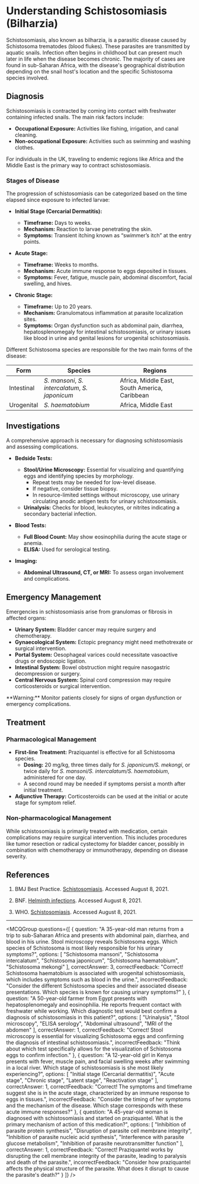 
# Understanding Schistosomiasis (Bilharzia)

Schistosomiasis, also known as bilharzia, is a parasitic disease caused by Schistosoma trematodes (blood flukes). These parasites are transmitted by aquatic snails. Infection often begins in childhood but can present much later in life when the disease becomes chronic. The majority of cases are found in sub-Saharan Africa, with the disease's geographical distribution depending on the snail host's location and the specific Schistosoma species involved.

## Diagnosis

Schistosomiasis is contracted by coming into contact with freshwater containing infected snails. The main risk factors include:

- **Occupational Exposure:** Activities like fishing, irrigation, and canal cleaning.
- **Non-occupational Exposure:** Activities such as swimming and washing clothes.

For individuals in the UK, traveling to endemic regions like Africa and the Middle East is the primary way to contract schistosomiasis.

### Stages of Disease

The progression of schistosomiasis can be categorized based on the time elapsed since exposure to infected larvae:

- **Initial Stage (Cercarial Dermatitis):**
  - **Timeframe:** Days to weeks.
  - **Mechanism:** Reaction to larvae penetrating the skin.
  - **Symptoms:** Transient itching known as “swimmer’s itch” at the entry points.

- **Acute Stage:**
  - **Timeframe:** Weeks to months.
  - **Mechanism:** Acute immune response to eggs deposited in tissues.
  - **Symptoms:** Fever, fatigue, muscle pain, abdominal discomfort, facial swelling, and hives.

- **Chronic Stage:**
  - **Timeframe:** Up to 20 years.
  - **Mechanism:** Granulomatous inflammation at parasite localization sites.
  - **Symptoms:** Organ dysfunction such as abdominal pain, diarrhea, hepatosplenomegaly for intestinal schistosomiasis, or urinary issues like blood in urine and genital lesions for urogenital schistosomiasis.

Different Schistosoma species are responsible for the two main forms of the disease:

| Form               | Species                                   | Regions                                      |
|--------------------|-------------------------------------------|----------------------------------------------|
| Intestinal         | _S. mansoni_, _S. intercalatum_, _S. japonicum_ | Africa, Middle East, South America, Caribbean |
| Urogenital         | _S. haematobium_                          | Africa, Middle East                           |

## Investigations

A comprehensive approach is necessary for diagnosing schistosomiasis and assessing complications.

- **Bedside Tests:**
  - **Stool/Urine Microscopy:** Essential for visualizing and quantifying eggs and identifying species by morphology.
    - Repeat tests may be needed for low-level disease.
    - If negative, consider tissue biopsy.
    - In resource-limited settings without microscopy, use urinary circulating anodic antigen tests for urinary schistosomiasis.
  - **Urinalysis:** Checks for blood, leukocytes, or nitrites indicating a secondary bacterial infection.

- **Blood Tests:**
  - **Full Blood Count:** May show eosinophilia during the acute stage or anemia.
  - **ELISA:** Used for serological testing.

- **Imaging:**
  - **Abdominal Ultrasound, CT, or MRI:** To assess organ involvement and complications.

## Emergency Management

Emergencies in schistosomiasis arise from granulomas or fibrosis in affected organs:

- **Urinary System:** Bladder cancer may require surgery and chemotherapy.
- **Gynaecological System:** Ectopic pregnancy might need methotrexate or surgical intervention.
- **Portal System:** Oesophageal varices could necessitate vasoactive drugs or endoscopic ligation.
- **Intestinal System:** Bowel obstruction might require nasogastric decompression or surgery.
- **Central Nervous System:** Spinal cord compression may require corticosteroids or surgical intervention.

<Callout emoji="⚠️">
**Warning:** Monitor patients closely for signs of organ dysfunction or emergency complications.
</Callout>

## Treatment

### Pharmacological Management

- **First-line Treatment:** Praziquantel is effective for all Schistosoma species.
  - **Dosing:** 20 mg/kg, three times daily for _S. japonicum/S. mekongi_, or twice daily for _S. mansoni/S. intercalatum/S. haematobium_, administered for one day.
  - A second round may be needed if symptoms persist a month after initial treatment.
- **Adjunctive Therapy:** Corticosteroids can be used at the initial or acute stage for symptom relief.

### Non-pharmacological Management

While schistosomiasis is primarily treated with medication, certain complications may require surgical intervention. This includes procedures like tumor resection or radical cystectomy for bladder cancer, possibly in combination with chemotherapy or immunotherapy, depending on disease severity.

## References

1. BMJ Best Practice. [Schistosomiasis](https://bestpractice.bmj.com/topics/en-gb/809). Accessed August 8, 2021.

2. BNF. [Helminth infections](https://bnf.nice.org.uk/treatment-summary/helminth-infections.html). Accessed August 8, 2021.

3. WHO. [Schistosomiasis](https://www.who.int/news-room/fact-sheets/detail/schistosomiasis). Accessed August 8, 2021.

---

<MCQGroup questions={[
  {
    question: "A 35-year-old man returns from a trip to sub-Saharan Africa and presents with abdominal pain, diarrhea, and blood in his urine. Stool microscopy reveals Schistosoma eggs. Which species of Schistosoma is most likely responsible for his urinary symptoms?",
    options: [
      "Schistosoma mansoni",
      "Schistosoma intercalatum",
      "Schistosoma japonicum",
      "Schistosoma haematobium",
      "Schistosoma mekongi"
    ],
    correctAnswer: 3,
    correctFeedback: "Correct! Schistosoma haematobium is associated with urogenital schistosomiasis, which includes symptoms such as blood in the urine.",
    incorrectFeedback: "Consider the different Schistosoma species and their associated disease presentations. Which species is known for causing urinary symptoms?"
  },
  {
    question: "A 50-year-old farmer from Egypt presents with hepatosplenomegaly and eosinophilia. He reports frequent contact with freshwater while working. Which diagnostic test would best confirm a diagnosis of schistosomiasis in this patient?",
    options: [
      "Urinalysis",
      "Stool microscopy",
      "ELISA serology",
      "Abdominal ultrasound",
      "MRI of the abdomen"
    ],
    correctAnswer: 1,
    correctFeedback: "Correct! Stool microscopy is essential for visualizing Schistosoma eggs and confirming the diagnosis of intestinal schistosomiasis.",
    incorrectFeedback: "Think about which test specifically allows for the visualization of Schistosoma eggs to confirm infection."
  },
  {
    question: "A 12-year-old girl in Kenya presents with fever, muscle pain, and facial swelling weeks after swimming in a local river. Which stage of schistosomiasis is she most likely experiencing?",
    options: [
      "Initial stage (Cercarial dermatitis)",
      "Acute stage",
      "Chronic stage",
      "Latent stage",
      "Reactivation stage"
    ],
    correctAnswer: 1,
    correctFeedback: "Correct! The symptoms and timeframe suggest she is in the acute stage, characterized by an immune response to eggs in tissues.",
    incorrectFeedback: "Consider the timing of her symptoms and the mechanism of the disease. Which stage corresponds with these acute immune responses?"
  },
  {
    question: "A 45-year-old woman is diagnosed with schistosomiasis and started on praziquantel. What is the primary mechanism of action of this medication?",
    options: [
      "Inhibition of parasite protein synthesis",
      "Disruption of parasite cell membrane integrity",
      "Inhibition of parasite nucleic acid synthesis",
      "Interference with parasite glucose metabolism",
      "Inhibition of parasite neurotransmitter function"
    ],
    correctAnswer: 1,
    correctFeedback: "Correct! Praziquantel works by disrupting the cell membrane integrity of the parasite, leading to paralysis and death of the parasite.",
    incorrectFeedback: "Consider how praziquantel affects the physical structure of the parasite. What does it disrupt to cause the parasite's death?"
  }
]} />